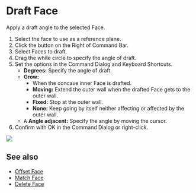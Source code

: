 
<Reference shortcut="" command="Draft Face" button="" />

# Draft Face

Apply a draft angle to the selected Face.

1. Select the face to use as a reference plane.
2. Click the button <ButtonIcon type="button-draft-face" /> on the Right of Command Bar.
3. Select Faces to draft.
4. Drag the white circle to specify the angle of draft.
5. Set the options in the Command Dialog and Keyboard Shortcuts.
    - **Degrees:** Specify the angle of draft.
    - **Grow:**
        - When the concave inner Face is drafted.
        - **Moving:** Extend the outer wall when the drafted Face gets to the outer wall.
        - **Fixed:** Stop at the outer wall.
        - **None:** Keep going by itself neither affecting or affected by the outer wall.
    - <kbd>A</kbd> **Angle adjacent:** Specify the angle by moving the cursor.
6. Confirm with OK in the Command Dialog or right-click.

![](/img/draft-face.gif)

## See also
- [Offset Face](./offset-face)
- [Match Face](./match-face)
- [Delete Face](./delete-face)













